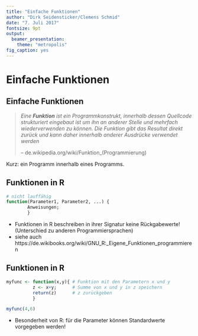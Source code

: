 ```yaml
---
title: "Einfache Funktionen"
author: "Dirk Seidensticker/Clemens Schmid"
date: "7. Juli 2017"
fontsize: 9pt
output:
  beamer_presentation:
    theme: "metropolis"
fig_caption: yes
---
```


# Einfache Funktionen

## Einfache Funktionen

> *Eine **Funktion** ist ein Programmkonstrukt, innerhalb dessen Quellcode strukturiert eingebaut ist um ihn an anderer Stelle und mehrfach wiederverwenden zu können. Die Funktion gibt das Resultat direkt zurück und kann daher innerhalb anderer Ausdrücke verwendet werden* 
>
> -- de.wikipedia.org/wiki/Funktion_(Programmierung)

Kurz: ein Programm innerhalb eines Programms.

## Funktionen in R

```r
# nicht lauffähig
function(Parameter1, Parameter2, ...) {
        Anweisungen;
        }
```

* Funktionen in R beschreiben in ihrer Signatur keine Rückgabewerte! (Unterschied zu anderen Programmiersprachen)
* siehe auch https://de.wikibooks.org/wiki/GNU_R:_Eigene_Funktionen_programmieren

## Funktionen in R

```r
myfunc <- function(x,y){ # Funktion mit den Parametern x und y
          z <- x+y;      # Summe von x und y in z speichern
          return(z)      # z zurückgeben
          }

myfunc(4,6)
```

* Besonderheit von R: für die Parameter können Standardwerte vorgegeben werden!